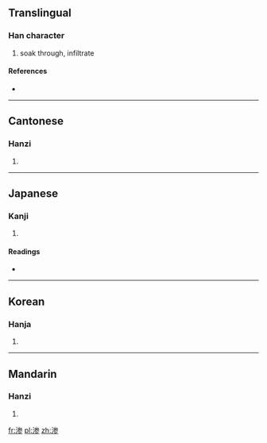 {{also|滲}}
==Translingual==

===Han character===
{{Han char|rn=85|rad=水|as=08|sn=11|four=|canj=水戈大竹 (EIKH)}}

# soak through, infiltrate

====References====
* {{Han ref|kx=0633.371|hdz=31665.050|uh=6E17|ud=28183}}

----

==Cantonese==

===Hanzi===
{{yue-hanzi|jyut=|y=sam3|tra=滲}}

# {{defn|Cantonese|sort=水08}}

----

==Japanese==

===Kanji===
{{ja-kanji|grade=|rs=水08}}

# {{defn|Japanese|sort=水08}}

====Readings====
* {{ja-readings|on=[[しん]] (shin)|kun=[[しみる]] (shimiru)}}

----

==Korean==

===Hanja===
{{ko-hanja|hangeul=참|eumhun=|rv=cham|mr=ch'am|y=cham}}

# {{defn|Korean|sort=水08}}

----

==Mandarin==

===Hanzi===
{{cmn-hanzi|tra=滲|pin=[[shèn]] ([[shen4]])|wg=shen<sup>4</sup>}}

# {{defn|Mandarin|sort=水08}}

[[fr:渗]]
[[pl:渗]]
[[zh:渗]]